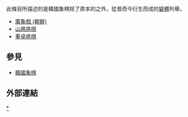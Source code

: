{{expand|time=2015-08-02T06:34:01+00:00}}
{{unreferenced|time=2015-08-02T06:34:01+00:00}}
此條目所描述的是韓國象棋除了原本的之外，從昔而今衍生而成的[[象棋變體|變體]]列舉。
*[[廣象戲_(朝鮮)|廣象戲 (朝鮮)]]
*[[山將將棋|山將將棋]]
*[[董卓將棋|董卓將棋]]

==參見==
*[[韓國象棋|韓國象棋]]

==外部連結==

[[Category:韓國將棋變體|*]]